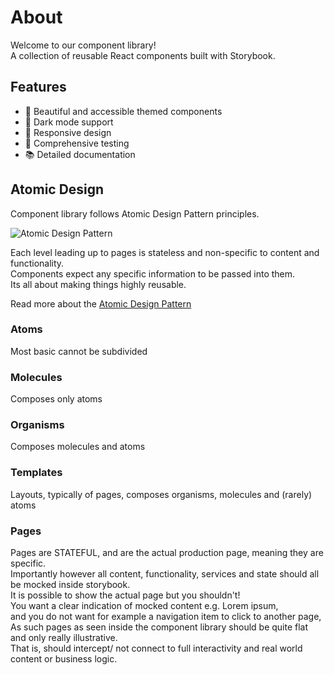 # About

Welcome to our component library!  
A collection of reusable React components built with Storybook.

## Features

- 🎨 Beautiful and accessible themed components
- 🌙 Dark mode support
- 📱 Responsive design
- 🧪 Comprehensive testing
- 📚 Detailed documentation

## Atomic Design

Component library follows Atomic Design Pattern principles.

![Atomic Design Pattern](/atomic-design.jpg)

Each level leading up to pages is stateless and non-specific to content and functionality.  
Components expect any specific information to be passed into them.  
Its all about making things highly reusable.

Read more about the <a href="https://atomicdesign.bradfrost.com/chapter-2/" target="_blank">Atomic Design Pattern</a>

### Atoms

Most basic cannot be subdivided

### Molecules

Composes only atoms

### Organisms

Composes molecules and atoms

### Templates

Layouts, typically of pages, composes organisms, molecules and (rarely) atoms

### Pages

Pages are STATEFUL, and are the actual production page, meaning they are specific.  
Importantly however all content, functionality, services and state should all be mocked inside storybook.  
It is possible to show the actual page but you shouldn't!  
You want a clear indication of mocked content e.g. Lorem ipsum,  
and you do not want for example a navigation item to click to another page,  
As such pages as seen inside the component library should be quite flat and only really illustrative.  
That is, should intercept/ not connect to full interactivity and real world content or business logic.
